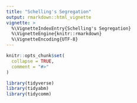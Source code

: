 ```yaml
---
title: "Schelling's Segregation"
output: rmarkdown::html_vignette
vignette: >
  %\VignetteIndexEntry{Schelling's Segregation}
  %\VignetteEngine{knitr::rmarkdown}
  %\VignetteEncoding{UTF-8}
---
```


```r
knitr::opts_chunk$set(
  collapse = TRUE,
  comment = "#>"
)
```

```r
library(tidyverse)
library(tidyabm)
library(tidycomm)
```

```r
```
